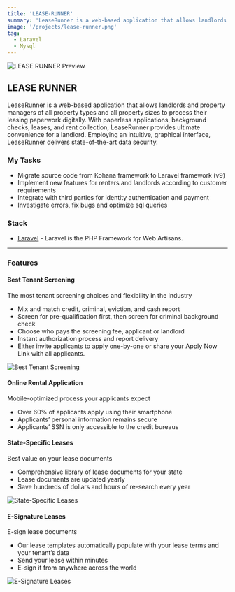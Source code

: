 ```yaml
---
title: 'LEASE-RUNNER'
summary: 'LeaseRunner is a web-based application that allows landlords and property managers of all property types and all property sizes to process their leasing paperwork digitally. With paperless applications, background checks, leases, and rent collection, LeaseRunner provides ultimate convenience for a landlord. Employing an intuitive, graphical interface, LeaseRunner delivers state-of-the-art data security.'
image: '/projects/lease-runner.png'
tag:
  - Laravel
  - Mysql
---
```


![LEASE RUNNER Preview](/projects/lease-runner.png)

## LEASE RUNNER

LeaseRunner is a web-based application that allows landlords and property managers of all property types and all property sizes to process their leasing paperwork digitally. With paperless applications, background checks, leases, and rent collection, LeaseRunner provides ultimate convenience for a landlord. Employing an intuitive, graphical interface, LeaseRunner delivers state-of-the-art data security.

### My Tasks

- Migrate source code from Kohana framework to Laravel framework (v9)
- Implement new features for renters and landlords according to customer requirements
- Integrate with third parties for identity authentication and payment
- Investigate errors, fix bugs and optimize sql queries

### Stack

- [Laravel](https://laravel.com/) - Laravel is the PHP Framework for Web Artisans.

---

### Features

#### Best Tenant Screening

The most tenant screening choices and flexibility in the industry

- Mix and match credit, criminal, eviction, and cash report
- Screen for pre-qualification first, then screen for criminal background check
- Choose who pays the screening fee, applicant or landlord
- Instant authorization process and report delivery
- Either invite applicants to apply one-by-one or share your Apply Now Link with all applicants.

![Best Tenant Screening](/projects/lease-runner-email-screening.png)

#### Online Rental Application

Mobile-optimized process your applicants expect

- Over 60% of applicants apply using their smartphone
- Applicants’ personal information remains secure
- Applicants’ SSN is only accessible to the credit bureaus

#### State-Specific Leases

Best value on your lease documents

- Comprehensive library of lease documents for your state
- Lease documents are updated yearly
- Save hundreds of dollars and hours of re-search every year

![State-Specific Leases](/projects/lease-runner-document-template.png)

#### E-Signature Leases

E-sign lease documents

- Our lease templates automatically populate with your lease terms and your tenant’s data
- Send your lease within minutes
- E-sign it from anywhere across the world

![E-Signature Leases](/projects/lease-runner-e-Signature.png)
